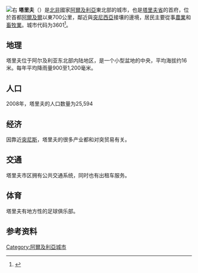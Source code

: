 {{Coord|36|46|N|8|19|E|region:DZ_type:city|display=title}}
[[File:El_tarf_الطارف_-_مقر_الولاية.jpg|右]]
'''塔里夫'''（{{lang-ar|''' الطارف'''}}）是[[北非|北非]]國家[[阿爾及利亞|阿爾及利亞]]東北部的城市，也是[[塔里夫省|塔里夫省]]的首府，位於首都[[阿爾及爾|阿爾及爾]]以東700公里，鄰近與[[突尼西亞|突尼西亞]]接壤的邊境，居民主要從事[[農業|農業]]和[[畜牧業|畜牧業]]。城市代码为3601<ref>{{Cite web|url=https://fr.db-city.com/--El-Tarf|title=EL TARF|accessdate=2019-02-07|author=DB|date=|language=法语|publisher=DB|archive-url=https://web.archive.org/web/20190209180124/https://fr.db-city.com/--El-Tarf|archive-date=2019-02-09|dead-url=yes}}</ref>。

==地理==

塔里夫位于阿尔及利亚东北部内陆地区，是一个小型盆地的中央，平均海拔约16米。每年平均降雨量900至1,200毫米。

==人口==

2008年，塔里夫的人口数量为25,594

==经济==

因靠近[[突尼斯|突尼斯]]，塔里夫的很多产业都和对突贸易有关。

==交通==

塔里夫市区拥有公共交通系统，同时也有出租车服务。

==体育==

塔里夫有地方性的足球俱乐部。

==参考资料==
{{Reflist}}

[[Category:阿爾及利亞城市|Category:阿爾及利亞城市]]

{{Algeria-stub}}